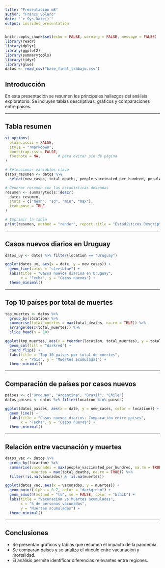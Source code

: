 ---
title: "Presentación m8"
author: "Franco Solano"
date: "`r Sys.Date()`"
output: ioslides_presentation
---

```{r setup, include=FALSE}
knitr::opts_chunk$set(echo = FALSE, warning = FALSE, message = FALSE)
library(readr)
library(dplyr)
library(ggplot2)
library(summarytools)
library(tidyr)
library(glue)
datos <- read_csv("base_final_trabajo.csv")
```

## Introducción

En esta presentación se resumen los principales hallazgos del análisis exploratorio. Se incluyen tablas descriptivas, gráficos y comparaciones entre países.

---

## Tabla resumen

```{r}
st_options(
  plain.ascii = FALSE,
  style = "rmarkdown",  
  bootstrap.css = FALSE,
  footnote = NA,        # para evitar pie de página
)

# Seleccionar variables clave
datos_resumen <- datos %>%
  select(new_cases, total_deaths, people_vaccinated_per_hundred, population)

# Generar resumen con las estadísticas deseadas
resumen <- summarytools::descr(
  datos_resumen,
  stats = c("mean", "sd", "min", "max"),
  transpose = TRUE
)

# Imprimir la tabla
print(resumen, method = "render", report.title = "Estadísticos Descriptivos")


```

---

## Casos nuevos diarios en Uruguay

```{r}
datos_uy <- datos %>% filter(location == "Uruguay")

ggplot(datos_uy, aes(x = date, y = new_cases)) +
  geom_line(color = "steelblue") +
  labs(title = "Casos nuevos diarios en Uruguay",
       x = "Fecha", y = "Casos nuevos") +
  theme_minimal()
```

---

## Top 10 países por total de muertes

```{r}
top_muertes <- datos %>%
  group_by(location) %>%
  summarise(total_muertes = max(total_deaths, na.rm = TRUE)) %>%
  arrange(desc(total_muertes)) %>%
  slice_head(n = 10)

ggplot(top_muertes, aes(x = reorder(location, total_muertes), y = total_muertes)) +
  geom_col(fill = "darkred") +
  coord_flip() +
  labs(title = "Top 10 países por total de muertes",
       x = "País", y = "Muertes acumuladas") +
  theme_minimal()
```

---

## Comparación de países por casos nuevos

```{r}
paises <- c("Uruguay", "Argentina", "Brasil", "Chile")
datos_paises <- datos %>% filter(location %in% paises)

ggplot(datos_paises, aes(x = date, y = new_cases, color = location)) +
  geom_line() +
  labs(title = "Casos nuevos diarios: Comparación entre países",
       x = "Fecha", y = "Casos nuevos") +
  theme_minimal()
```

---

## Relación entre vacunación y muertes

```{r}
datos_vac <- datos %>%
  group_by(location) %>%
  summarise(vacunados = max(people_vaccinated_per_hundred, na.rm = TRUE),
            muertes = max(total_deaths, na.rm = TRUE)) %>%
  filter(!is.na(vacunados) & !is.na(muertes))

ggplot(datos_vac, aes(x = vacunados, y = muertes)) +
  geom_point(alpha = 0.7, color = "darkgreen") +
  geom_smooth(method = "lm", se = FALSE, color = "black") +
  labs(title = "Vacunación vs Muertes acumuladas",
       x = "% de personas vacunadas",
       y = "Muertes acumuladas") +
  theme_minimal()
```

---

## Conclusiones

- Se presentan gráficos y tablas que resumen el impacto de la pandemia.
- Se comparan países y se analiza el vínculo entre vacunación y mortalidad.
- El análisis permite identificar diferencias relevantes entre regiones.
